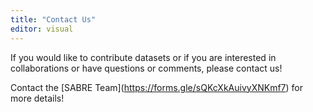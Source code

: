 ```yaml
---
title: "Contact Us"
editor: visual
---
```


If you would like to contribute datasets or if you are interested in collaborations or have questions or comments, please contact us!

Contact the \[SABRE Team\](<https://forms.gle/sQKcXkAuivyXNKmf7>) for more details!
